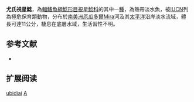{{Speciesbox
| name = 尤氏視星鯰
| image = 
| image_width = 250px
| image_caption = 
| status = CR
| status_system = IUCN3.1
| genus = Astroblepus
| species = ubidiai 
| authority = [[Pellegrin|Pellegrin]], 1931
| synonyms = *''Cyclopium ubidiai'', Pellegrin, 1931
}}

'''尤氏視星鯰'''，為[[輻鰭魚綱|輻鰭魚綱]][[鯰形目|鯰形目]][[視星鯰科|視星鯰科]]的其中一[[種|種]]，為熱帶淡水魚，被[[IUCN|IUCN]]列為極危保育類動物，分布於[[南美洲|南美洲]][[厄瓜多爾|厄瓜多爾]]Mira河及其[[太平洋|太平洋]]沿岸淡水流域，體長可達11公分，棲息在底層水域，生活習性不明。

==参考文献==
*{{FishBase_species|genus=Astroblepus|species=ubidiai |year=2014|month=11}}

== 扩展阅读 ==
{{refbegin}}
{{wikispecies-inline|Astroblepus ubidiai |尤氏視星鯰}}
{{refend}}
{{Taxonbar|from=Q3317732}}

[[Category:視星鯰屬|ubidiai]]
[[Category:1931年描述的魚類|A]]